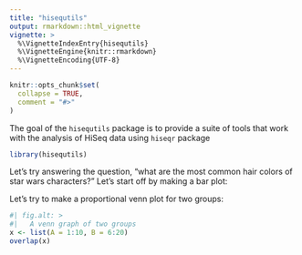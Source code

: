 ```yaml
---
title: "hisequtils"
output: rmarkdown::html_vignette
vignette: >
  %\VignetteIndexEntry{hisequtils}
  %\VignetteEngine{knitr::rmarkdown}
  %\VignetteEncoding{UTF-8}
---
```


```r
knitr::opts_chunk$set(
  collapse = TRUE,
  comment = "#>"
)
```

The goal of the `hisequtils` package is to provide a suite of tools that work with the 
analysis of HiSeq data using `hiseqr` package

```r
library(hisequtils)
```
Let's try answering the question, "what are the most common hair colors of star wars characters?" Let's start off by making a bar plot:

Let's try to make a proportional venn plot for two groups:

```r
#| fig.alt: >
#|   A venn graph of two groups
x <- list(A = 1:10, B = 6:20)
overlap(x)
```
